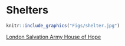 # Shelters {-}

```r
knitr::include_graphics("Figs/shelter.jpg")
```

[London Salvation Army House of Hope](https://centreofhope.ca/)


